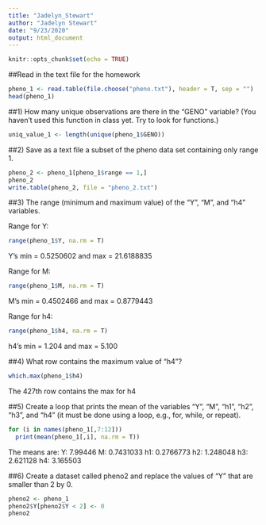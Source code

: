 ```yaml
---
title: "Jadelyn_Stewart"
author: "Jadelyn Stewart"
date: "9/23/2020"
output: html_document
---
```


```r
knitr::opts_chunk$set(echo = TRUE)
```

##Read in the text file for the homework

```r
pheno_1 <- read.table(file.choose("pheno.txt"), header = T, sep = "")
head(pheno_1)
```

##1) How many unique observations are there in the “GENO” variable? (You haven’t used this function in class yet. Try to look for functions.)

```r
uniq_value_1 <- length(unique(pheno_1$GENO))
```

##2) Save as a text file a subset of the pheno data set containing only range 1.
```r
pheno_2 <- pheno_1[pheno_1$range == 1,]
pheno_2
write.table(pheno_2, file = "pheno_2.txt")
```
##3) The range (minimum and maximum value) of the “Y”, “M”, and “h4” variables.

Range for Y:
```r
range(pheno_1$Y, na.rm = T)
```
Y's min = 0.5250602 and max = 21.6188835


Range for M:
```r
range(pheno_1$M, na.rm = T)
```
M's min = 0.4502466 and max = 0.8779443

Range for h4:
```r
range(pheno_1$h4, na.rm = T)
```
h4's min = 1.204 and max = 5.100

##4) What row contains the maximum value of “h4”?
```r
which.max(pheno_1$h4)
```
The 427th row contains the max for h4

##5) Create a loop that prints the mean of the variables “Y”, “M”, “h1”, “h2”, “h3”, and “h4” (it must be done using a loop, e.g., for, while, or repeat).
```r
for (i in names(pheno_1[,7:12]))
  print(mean(pheno_1[,i], na.rm = T))
```
The means are:
Y: 7.99446
M: 0.7431033
h1: 0.2766773
h2: 1.248048
h3: 2.621128
h4: 3.165503

##6) Create a dataset called pheno2 and replace the values of “Y” that are smaller than 2 by 0.
```r
pheno2 <- pheno_1
pheno2$Y[pheno2$Y < 2] <- 0
pheno2
```
